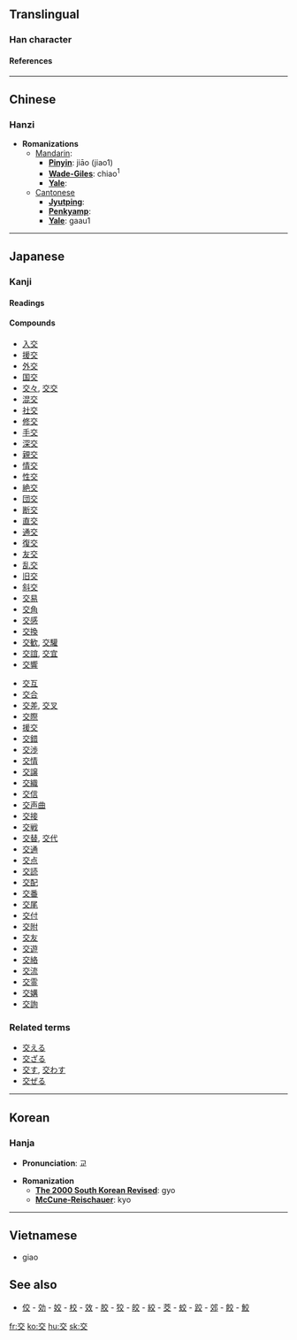 ==Translingual==
===Han character===
{{Han char|rad=亠|as=04|sn=6|so=|four=0040<sub>8</sub>|canj=卜金大 (YCK)|cmean=mix; intersect; exchange, communicate; deliver}}
====References====
{{Han ref|kx=0088.060|dkj=00291|dj=0185.100|hdz=10282.010|uh=4EA4|ud=20132|bh=A5E6|bd=42470}}

----
==Chinese==
===Hanzi===


* '''Romanizations'''
** [[Mandarin]]:
*** '''[[Pinyin]]''': jiāo (jiao1)
*** '''[[Wade-Giles]]''': chiao<sup>1</sup>
*** '''[[Yale]]''': 
**[[Cantonese]]
***'''[[Jyutping]]''':
***'''[[Penkyamp]]''': 
***'''[[Yale]]''': gaau1

----
== Japanese ==
===Kanji===
{{ja-kanji|grade=|rs=亠04|simple=}}
====Readings====
{{ja-readings|on=[[こう]] ([[kō]]), [[きょう]] ([[kyō]])|kun=[[まじわる]] ([[交わる]], [[majiwaru]]), [[まじる]] ([[交じる]], [[majiru]]), [[かう]] ([[交う]], [[kau]])}}
====Compounds====
{{top2}}
*[[入交]]
*[[援交]]
*[[外交]]
*[[国交]]
*[[交々]], [[交交]]
*[[混交]]
*[[社交]]
*[[修交]]
*[[手交]]
*[[深交]]
*[[親交]]
*[[情交]]
*[[性交]]
*[[絶交]]
*[[団交]]
*[[断交]]
*[[直交]]
*[[通交]]
*[[復交]]
*[[友交]]
*[[乱交]]
*[[旧交]]
*[[斜交]]
*[[交易]]
*[[交角]]
*[[交感]]
*[[交換]]
*[[交歓]], [[交驩]]
*[[交誼]], [[交宜]]
*[[交響]]
{{mid2}}
*[[交互]]
*[[交合]]
*[[交差]], [[交叉]]
*[[交際]]
*[[援交]]
*[[交錯]]
*[[交渉]]
*[[交情]]
*[[交譲]]
*[[交織]]
*[[交信]]
*[[交声曲]]
*[[交接]]
*[[交戦]]
*[[交替]], [[交代]]
*[[交通]]
*[[交点]]
*[[交読]]
*[[交配]]
*[[交番]]
*[[交尾]]
*[[交付]]
*[[交附]]
*[[交友]]
*[[交遊]]
*[[交絡]]
*[[交流]]
*[[交霊]]
*[[交媾]]
*[[交詢]]
{{bottom}}

===Related terms===
*[[交える]]
*[[交ざる]]
*[[交す]], [[交わす]]
*[[交ぜる]]
----

==Korean==
===Hanja===

* '''Pronunciation''': 교

* '''Romanization'''
** '''[[The 2000 South Korean Revised Romanization|The 2000 South Korean Revised]]''': gyo
** '''[[McCune-Reischauer]]''': kyo

----
==Vietnamese==
* giao


==See also==
*[[佼]] - [[効]] - [[姣]] - [[校]] - [[效]] - [[胶]] - [[狡]] - [[皎]] - [[絞]] - [[茭]] - [[蛟]] - [[跤]] - [[郊]] - [[餃]] - [[鮫]]




[[fr:交]]
[[ko:交]]
[[hu:交]]
[[sk:交]]